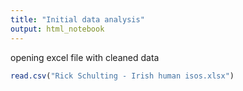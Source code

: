 ```yaml
---
title: "Initial data analysis"
output: html_notebook
---
```


opening excel file with cleaned data
```r
read.csv("Rick Schulting - Irish human isos.xlsx")
```

